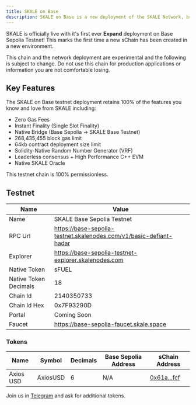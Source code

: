 ```yaml
---
title: SKALE on Base
description: SKALE on Base is a new deployment of the SKALE Network, bringing the power of SKALE to the Base ecosystem
---
```



SKALE is officially live with it's first ever **Expand** deployment on Base Sepolia Testnet! This marks the first time a new sChain has been created in a new environment.

<Aside type="note">
This chain and the network deployment are experimental and the following is subject to change. Do not use this chain for production applications or information you are not comfortable losing.
</Aside>

## Key Features

The SKALE on Base testnet deployment retains 100% of the features you know and love from SKALE including:

- Zero Gas Fees
- Instant Finality (Single Slot Finality)
- Native Bridge (Base Sepolia -> SKALE Base Testnet)
- 268,435,455 block gas limit
- 64kb contract deployment size limit
- Solidity-Native Random Number Generator (VRF)
- Leaderless consensus + High Performance C++ EVM
- Native SKALE Oracle

<Aside type="note">
This testnet chain is 100% permissionless.
</Aside>

## Testnet

| Name | Value | 
| --- | --- |
| Name | SKALE Base Sepolia Testnet |
| RPC Url | https://base-sepolia-testnet.skalenodes.com/v1/basic-defiant-hadar |
| Explorer | https://base-sepolia-testnet-explorer.skalenodes.com |
| Native Token | sFUEL |
| Native Token Decimals | 18 |
| Chain Id | 2140350733 |
| Chain Id Hex | 0x7F93290D |
| Portal | Coming Soon |
| Faucet | https://base-sepolia-faucet.skale.space |

### Tokens

| Name | Symbol | Decimals | Base Sepolia Address | sChain Address |
| --- | --- | --- | --- | --- |
| Axios USD | AxiosUSD | 6 | N/A | [0x61a...fcf](https://base-sepolia-testnet-explorer.skalenodes.com:10011/token/0x61a26022927096f444994dA1e53F0FD9487EAfcf) |

Join us in [Telegram](https://t.me/+o_7DCw9qcbI2NDYx) and ask for additional tokens.